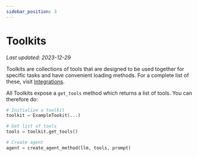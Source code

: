 ```yaml
---
sidebar_position: 3
---
```

# Toolkits
*Last updated: 2023-12-29*


Toolkits are collections of tools that are designed to be used together for specific tasks and have convenient loading methods.
For a complete list of these, visit [Integrations](/docs/integrations/toolkits/).

All Toolkits expose a `get_tools` method which returns a list of tools.
You can therefore do:

```python
# Initialize a toolkit
toolkit = ExampleTookit(...)

# Get list of tools
tools = toolkit.get_tools()

# Create agent
agent = create_agent_method(llm, tools, prompt)
```
